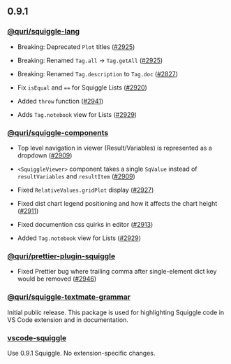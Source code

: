 ## 0.9.1

### [@quri/squiggle-lang](https://www.npmjs.com/package/@quri/squiggle-lang)

* Breaking: Deprecated `Plot` titles ([#2925](https://github.com/quantified-uncertainty/squiggle/pull/2925))

* Breaking: Renamed `Tag.all` -> `Tag.getAll` ([#2925](https://github.com/quantified-uncertainty/squiggle/pull/2925))

* Breaking: Renamed `Tag.description` to `Tag.doc` ([#2827](https://github.com/quantified-uncertainty/squiggle/pull/2827))

* Fix `isEqual` and `==` for Squiggle Lists ([#2920](https://github.com/quantified-uncertainty/squiggle/pull/2920))

* Added `throw` function ([#2941](https://github.com/quantified-uncertainty/squiggle/pull/2941))

* Adds `Tag.notebook` view for Lists ([#2929](https://github.com/quantified-uncertainty/squiggle/pull/2929))

### [@quri/squiggle-components](https://www.npmjs.com/package/@quri/squiggle-components)

* Top level navigation in viewer (Result/Variables) is represented as a dropdown ([#2909](https://github.com/quantified-uncertainty/squiggle/pull/2909))

* `<SquiggleViewer>` component takes a single `SqValue` instead of `resultVariables` and `resultItem` ([#2909](https://github.com/quantified-uncertainty/squiggle/pull/2909))

* Fixed `RelativeValues.gridPlot` display ([#2927](https://github.com/quantified-uncertainty/squiggle/pull/2927))

* Fixed dist chart legend positioning and how it affects the chart height ([#2911](https://github.com/quantified-uncertainty/squiggle/pull/2911))

* Fixed documention css quirks in editor ([#2913](https://github.com/quantified-uncertainty/squiggle/pull/2913))

* Added `Tag.notebook` view for Lists ([#2929](https://github.com/quantified-uncertainty/squiggle/pull/2929))

### [@quri/prettier-plugin-squiggle](https://www.npmjs.com/package/@quri/prettier-plugin-squiggle)

* Fixed Prettier bug where trailing comma after single-element dict key would be removed ([#2946](https://github.com/quantified-uncertainty/squiggle/pull/2946))

### [@quri/squiggle-textmate-grammar](https://www.npmjs.com/package/@quri/squiggle-textmate-grammar)

Initial public release. This package is used for highlighting Squiggle code in VS Code extension and in documentation.

### [vscode-squiggle](https://marketplace.visualstudio.com/items?itemName=QURI.vscode-squiggle)

Use 0.9.1 Squiggle. No extension-specific changes.

